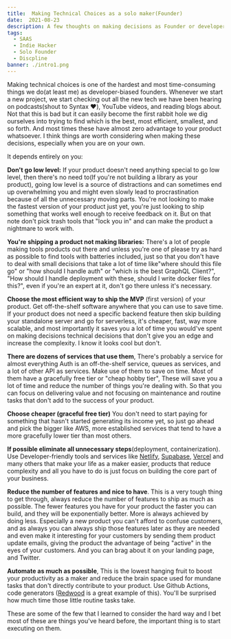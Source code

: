 ```yaml
---
title:  Making Technical Choices as a solo maker(Founder)
date:  2021-08-23
description: A few thoughts on making decisions as Founder or developer making a product
tags:
  - SAAS
  - Indie Hacker
  - Solo Founder
  - Discpline
banner: ./intro1.png
---
```


Making technical choices is one of the hardest and most time-consuming things we do(at least me) as developer-biased founders. Whenever we start a new project, we start checking out all the new tech we have been hearing on podcasts(shout to Syntax ❤️), YouTube videos, and reading blogs about.  Not that this is bad but it can easily become the first rabbit hole we dig ourselves into trying to find which is the best, most efficient, smallest, and so forth. And most times these have almost zero advantage to your product whatsoever. I think things are worth considering when making these decisions, especially when you are on your own.

It depends entirely on you:

**Don't go low level:** If your product doesn't need anything special to go low level, then there's no need to(If you're not building a library as your product), going low level is a source of distractions and can sometimes end up overwhelming you and might even slowly lead to procrastination because of all the unnecessary moving parts.  You're not looking to make the fastest version of your product just yet, you're just looking to ship something that works well enough to receive feedback on it. But on that note don't pick trash tools that  "lock you in" and can make the product a nightmare to work with.

**You're shipping a product not  making libraries:** There's a lot of people making tools  products out there and unless you're one of please try as hard as possible to find tools with batteries included, just so that you don't have to deal with small decisions that take a lot of time like"where should this file go" or "how should I handle auth" or "which is the best GraphQL Client?", "How should I handle deployment with these, should I write docker files for this?", even if you're an expert at it, don't go there unless it's necessary.

**Choose the most efficient way to ship the MVP** (first version) of your product. Get off-the-shelf software anywhere that you can use to save time. If your product does not need a specific backend feature then skip building your standalone server and go for serverless, it's cheaper, fast, way more scalable, and most importantly it saves you a lot of time you would've spent on making decisions technical decisions that don't give you an edge and increase the complexity. I know it looks cool but don't.

**There are dozens of services that use them**, There's probably a service for almost everything Auth is an off-the-shelf service,  queues as services, and a lot of other API as services. Make use of them to save on time. Most of them have a gracefully free tier or "cheap hobby tier", These will save you a lot of time and reduce the number of things you're dealing with. So that you can focus on delivering value and not focusing on maintenance and routine tasks that don't add to the success of your product.

**Choose cheaper (graceful free tier)** You don't need to start paying for something that hasn't started generating its income yet, so just go ahead and pick the bigger like AWS, more established services that tend to have a more gracefully lower tier than most others.

**If possible eliminate all unnecessary steps**(deployment, containerization). Use Developer-friendly tools and services like [Netlify](https://www.netlify.com/), [Supabase](http://supabase.io/), [Vercel](https://vercel.com/) and many others that make your life as a maker easier, products that reduce complexity and all you have to do is just focus on building the core part of your business.

**Reduce the number of features and nice to have**. This is a very tough thing to get through, always reduce the number of features to ship as much as possible. The fewer features you have for your product the faster you can build, and they will be exponentially better. More is always achieved by doing less. Especially a new product you can't afford to confuse customers, and as always you can always ship those features later as they are needed and even make it interesting for your customers by sending them product update emails, giving the product the advantage of being "active" in the eyes of your customers. And you can brag about it on your landing page, and Twitter.

**Automate as much as possible**, This is the lowest hanging fruit to boost your productivity as a maker and reduce the brain space used for mundane tasks that don't directly contribute to your product. Use Github Actions, code generators ([Redwood](https://redwoodjs.com/) is a great example of this). You'll be surprised how much time those little routine tasks take.

These are some of the few that I learned to consider the hard way and I bet most of these are things you've heard before, the important thing is to start executing on them.
